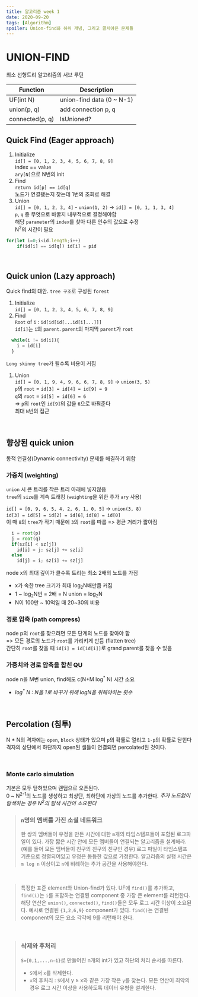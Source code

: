 ```yaml
---
title: 알고리즘 week 1
date: 2020-09-20
tags: [Algorithm]
spoiler: Union-find와 하위 개념, 그리고 골치아픈 문제들
---
```


# UNION-FIND
최소 선형트리 알고리즘의 서브 루틴


| Function        | Description               |
| - | - |
| UF(int N)       | union-find data (0 ~ N-1) |
| union(p, q)     | add connection p, q       |
| connected(p, q) | IsUnioned?                |

## Quick Find (Eager approach)
1. Initialize  
  `id[] = [0, 1, 2, 3, 4, 5, 6, 7, 8, 9]`  
  index == value  
  `ary[N]`으로 N번의 init  
1. Find  
  `return id[p] == id[q]`  
  노드가 연결됐는지 찾는데 1번의 조회로 해결
1. Union  
  `id[] = [0, 1, 2, 3, 4]` - `union(1, 2)` -> `id[] = [0, 1, 1, 3, 4]`  
  `p`, `q` 중 무엇으로 바꿀지 내부적으로 결정해야함  
  해당 `parameter`의 `index`를 찾아 다른 인수의 값으로 수정  
  N<sup>2</sup>의 시간이 필요
  ```js
  for(let i=0;i<id.length;i++)
      if(id[i] == id[q]) id[i] = pid
  ```

&nbsp;

## Quick union (Lazy approach)
Quick find의 대안. `tree 구조`로 구성된 `forest`
1. Initialize  
`id[] = [0, 1, 2, 3, 4, 5, 6, 7, 8, 9]`
1. Find  
  `Root` of `i` : `id[id[id[...id[i]...]]]`  
    `id[i]`는 `i`의 `parent`. `parent`의 마지막 `parent`가 `root`  
  ```js
    while(i != id[i]){
      i = id[i]
    }
  ```
  `Long skinny tree`가 될수록 비용이 커짐
1. Union  
  `id[] = [0, 1, 9, 4, 9, 6, 6, 7, 8, 9]` -> `union(3, 5)`  
  `p`의 `root` = `id[3] = id[4] = id[9] = 9`  
  `q`의 `root` = `id[5] = id[6] = 6`  
  => `p`의 `root`인 `id[9]`의 값을 `6`으로 바꿔준다  
  최대 `N`번의 접근

&nbsp;

## 향상된 quick union
동적 연결성(Dynamic connectivity) 문제를 해결하기 위함

### 가중치 (weighting)
`union` 시 큰 트리를 작은 트리 아래에 넣지않음  
`tree`의 `size`를 계속 트래킹 (`weighting`을 위한 추가 `ary` 사용)

`id[] = [0, 9, 6, 5, 4, 2, 6, 1, 0, 5]` -> `union(3, 8)`  
`id[3] = id[5] = id[2] = id[6]`, `id[8] = id[0]`  
  이 때 `8`의 `tree`가 작기 때문에 `3`의 `root`를 따름
=> 평균 거리가 짧아짐
```js
  i = root(p)
  j = root(q)
  if(sz[i] < sz[j])
    id[i] = j; sz[j] += sz[i]
  else
    id[j] = i; sz[i] += sz[j]
```
node x의 최대 깊이가 클수록 트리는 최소 2배의 노드를 가짐
  - x가 속한 tree 크기가 최대 log<sub>2</sub>N배만큼 커짐
  - 1 ~ log<sub>2</sub>N번 = 2배 = N
union = log<sub>2</sub>N
  - N이 100만 ~ 10억일 때 20~30의 비용

### 경로 압축 (path compress)
node p의 `root`를 찾으려면 모든 단계의 노드를 찾아야 함  
=> 모든 경로의 노드가 `root`를 가리키게 만듬 (flatten tree)  
간단히 `root`를 찾을 때 `id[i] = id[id[i]]`로 grand parent를 찾을 수 있음

### 가중치와 경로 압축을 합친 QU
node n을 M번 union, find해도 c(N+M log<sup>\*</sup> N) 시간 소요  
 - _log<sup>\*</sup> N : N을 1로 바꾸기 위해 logN을 취해야하는 횟수_

&nbsp;

## Percolation (침투)
N * N의 격자에는 `open`, `block` 상태가 있으며 `p`의 확률로 열리고 `1-p`의 확률로 닫힌다  
격자의 상단에서 하단까지 open된 셀들이 연결되면 percolated된 것이다.

&nbsp;

### Monte carlo simulation
기본은 모두 닫혀있으며 랜덤으로 오픈된다.  
0 ~ N<sup>2-1</sup>의 노드를 생성하고 최상단, 최하단에 가상의 노드를 추가한다. _추가 노드없이 탐색하는 경우 N<sup>2</sup>의 탐색 시간이 소요된다_

> ### `n`명의 멤버를 가진 소셜 네트워크
> 한 쌍의 멤버들이 우정을 만든 시간에 대한 `m`개의 타임스탬프들이 포함된 로그파일이 있다.
> 가장 짧은 시간 안에 모든 멤버들이 연결되는 알고리즘을 설계해라. (예를 들어 모든 맴버들이 친구의 친구의 친구인 경우)
> 로그 파일이 타임스탬프 기준으로 정렬되어있고 우정은 동등한 값으로 가정한다.
> 알고리즘의 실행 시간은 `m log n` 이상이고 `n`에 비례하는 추가 공간을 사용해야한다.

&nbsp;

> 특정한 표준 element와 Union-find가 있다.
> UF에 `find()`를 추가하고, `find(i)`는 `i`를 포함하는 연결된 component 중 가장 큰 element를 리턴한다. 해당 연산은 `union()`, `connected()`, `find()`들은 모두 로그 시간 이상이 소요된다.
> 예시로 연결된 `{1,2,6,9}` component가 있다. `find()`는 연결된 component의 모든 요소 각각에 9를 리턴해야 한다.

&nbsp;

> ### 삭제와 후처리
> `S={0,1,...,n−1}`로 만들어진 n개의 int가 있고 하단의 처리 순서를 따른다.
> - `S`에서 `x`를 삭제한다.
> - `x`의 후처리 : `S`에서 y ≥ x와 같은 가장 작은 `y`를 찾는다.
> 모든 연산이 최악의 경우 로그 시간 이상을 사용하도록 데이터 유형을 설계한다.